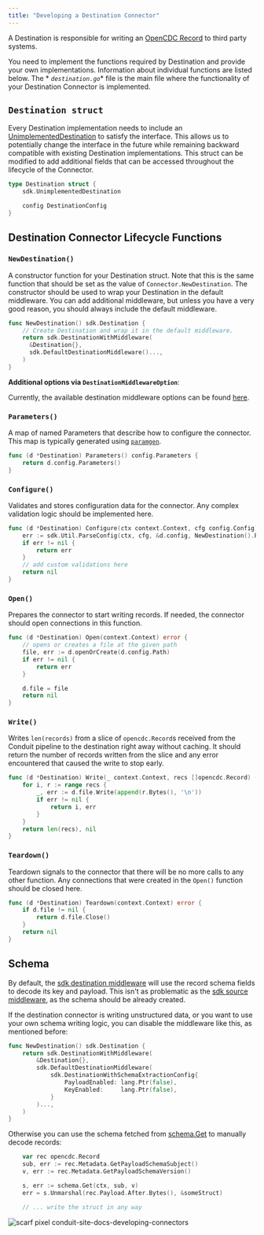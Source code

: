 ```yaml
---
title: "Developing a Destination Connector"
---
```


A Destination is responsible for writing
an [OpenCDC Record](https://pkg.go.dev/github.com/conduitio/conduit-commons/opencdc#Record)
to third party systems.

You need to implement the functions required by Destination and provide your own
implementations. Information about individual functions are listed below. The *
*`destination.go`** file is the main file where the functionality of your
Destination Connector is implemented.

## `Destination struct`

Every Destination implementation needs to include
an [UnimplementedDestination](https://pkg.go.dev/github.com/conduitio/conduit-connector-sdk#UnimplementedDestination)
to satisfy the interface. This allows us to potentially change the interface in
the future while remaining backward compatible with existing Destination
implementations. This struct can be modified to add additional fields that can
be accessed throughout the lifecycle of the Connector.

```go
type Destination struct {
    sdk.UnimplementedDestination

    config DestinationConfig
}
```

## Destination Connector Lifecycle Functions

### `NewDestination()`

A constructor function for your Destination struct. Note that this is the same
function that should be set as the value of `Connector.NewDestination`. The
constructor should be used to wrap your Destination in the default middleware.
You can add additional middleware, but unless you have a very good reason, you
should always include the default middleware.

```go
func NewDestination() sdk.Destination {
    // Create Destination and wrap it in the default middleware.
    return sdk.DestinationWithMiddleware(
      &Destination{}, 
      sdk.DefaultDestinationMiddleware()...,
    )
}
```

**Additional options via `DestinationMiddlewareOption`**:

Currently, the available destination middleware options can be
found [here](https://github.com/ConduitIO/conduit-connector-sdk/blob/1cbe778fabc8f903e075872560e6a91049d2e978/destination_middleware.go#L44-L50).

### `Parameters()`

A map of named Parameters that describe how to configure the connector. This map
is typically generated using [
`paramgen`](https://github.com/ConduitIO/conduit-commons/tree/main/paramgen).

```go
func (d *Destination) Parameters() config.Parameters {
    return d.config.Parameters()
}
```

### `Configure()`

Validates and stores configuration data for the connector. Any complex
validation logic should be implemented here.

```go
func (d *Destination) Configure(ctx context.Context, cfg config.Config) error {
    err := sdk.Util.ParseConfig(ctx, cfg, &d.config, NewDestination().Parameters())
    if err != nil {
        return err
    }
    // add custom validations here
    return nil
}
```

### `Open()`

Prepares the connector to start writing records. If needed, the connector should
open connections in this function.

```go
func (d *Destination) Open(context.Context) error {
    // opens or creates a file at the given path
    file, err := d.openOrCreate(d.config.Path)
    if err != nil {
        return err
    }

    d.file = file
    return nil
}
```

### `Write()`

Writes `len(records)` from a slice of `opencdc.Record`s received from the
Conduit pipeline to the destination right away without caching. It should return
the number of records written from the slice and any error encountered that
caused the write to stop early.

```go
func (d *Destination) Write(_ context.Context, recs []opencdc.Record) (int, error) {
    for i, r := range recs {
        _, err := d.file.Write(append(r.Bytes(), '\n'))
        if err != nil {
            return i, err
        }
    }
    return len(recs), nil
}
```

### `Teardown()`

Teardown signals to the connector that there will be no more calls to any other
function. Any connections that were created in the `Open()` function should be
closed here.

```go
func (d *Destination) Teardown(context.Context) error {
    if d.file != nil {
        return d.file.Close()
    }
    return nil
}
```

## Schema

By default, the [sdk destination middleware](https://pkg.go.dev/github.com/conduitio/conduit-connector-sdk#DestinationWithSchemaExtraction) will use the record schema
fields to decode its key and payload. This isn't as problematic as the [sdk source middleware](https://pkg.go.dev/github.com/conduitio/conduit-connector-sdk#SourceWithSchemaExtraction),
as the schema should be already created.

If the destination connector is writing unstructured data, or you want to use your own
schema writing logic, you can disable the middleware like this, as mentioned before:

```go
func NewDestination() sdk.Destination {
    return sdk.DestinationWithMiddleware(
        &Destination{},
        sdk.DefaultDestinationMiddleware(
            sdk.DestinationWithSchemaExtractionConfig{
                PayloadEnabled: lang.Ptr(false),
                KeyEnabled:     lang.Ptr(false),
            }
        )...,
    )
}
```

Otherwise you can use the schema fetched from [schema.Get](https://pkg.go.dev/github.com/conduitio/conduit-connector-sdk@v0.12.0/schema#Get)
to manually decode records:

```go
	var rec opencdc.Record
	sub, err := rec.Metadata.GetPayloadSchemaSubject()
	v, err := rec.Metadata.GetPayloadSchemaVersion()

	s, err := schema.Get(ctx, sub, v)
	err = s.Unmarshal(rec.Payload.After.Bytes(), &someStruct)

	// ... write the struct in any way
```



![scarf pixel conduit-site-docs-developing-connectors](https://static.scarf.sh/a.png?x-pxid=3ada0949-fa61-40d6-a44a-76447ea4e39f)
